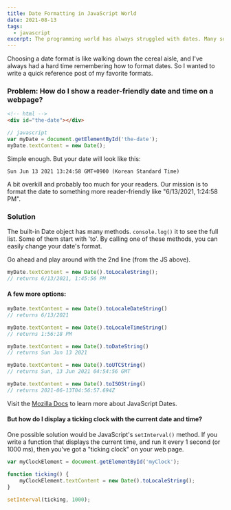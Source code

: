 ```yaml
---
title: Date Formatting in JavaScript World
date: 2021-08-13
tags:
  - javascript
excerpt: The programming world has always struggled with dates. Many solutions have been attempted, and many more are coming.
---
```

<Thumbnail id='37' />

Choosing a date format is like walking down the cereal aisle, and I've always had a hard time remembering how to format dates. So I wanted to write a quick reference post of my favorite formats.

### Problem: How do I show a reader-friendly date and time on a webpage?

```html
<!-- html -->
<div id="the-date"></div>
```

```js
// javascript
var myDate = document.getElementById('the-date');
myDate.textContent = new Date();
```

Simple enough. But your date will look like this:

```
Sun Jun 13 2021 13:24:58 GMT+0900 (Korean Standard Time)
```

A bit overkill and probably too much for your readers. Our mission is to format the date to something more reader-friendly like "6/13/2021, 1:24:58 PM".

### Solution

The built-in Date object has many methods. `console.log()` it to see the full list. Some of them start with 'to'. By calling one of these methods, you can easily change your date's format.

Go ahead and play around with the 2nd line (from the JS above).

```js
myDate.textContent = new Date().toLocaleString();
// returns 6/13/2021, 1:45:56 PM
```

#### A few more options:

```js
myDate.textContent = new Date().toLocaleDateString()
// returns 6/13/2021

myDate.textContent = new Date().toLocaleTimeString()
// returns 1:56:18 PM

myDate.textContent = new Date().toDateString()
// returns Sun Jun 13 2021

myDate.textContent = new Date().toUTCString()
// returns Sun, 13 Jun 2021 04:54:56 GMT

myDate.textContent = new Date().toISOString()
// returns 2021-06-13T04:56:57.694Z
```

Visit the [Mozilla Docs](https://developer.mozilla.org/en-US/docs/Web/JavaScript/Reference/Global_Objects/Date) to learn more about JavaScript Dates.

#### But how do I display a ticking clock with the current date and time?

One possible solution would be JavaScript's `setInterval()` method. If you write a function that displays the current time, and run it every 1 second (or 1000 ms), then you've got a "ticking clock" on your web page.

```js
var myClockElement = document.getElementById('myClock');

function ticking() {
    myClockElement.textContent = new Date().toLocaleString();
}

setInterval(ticking, 1000);
```